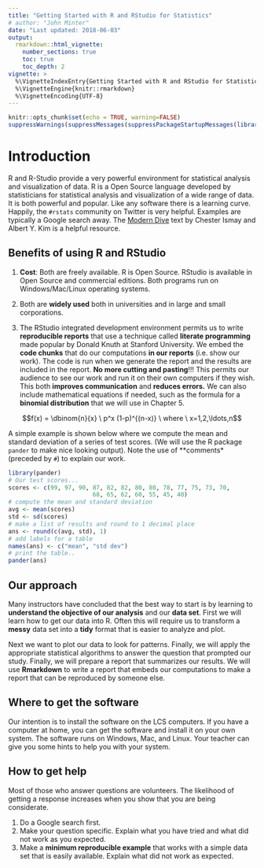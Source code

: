 ```yaml
---
title: "Getting Started with R and RStudio for Statistics"
# author: "John Minter"
date: "Last updated: 2018-06-03"
output:
  rmarkdown::html_vignette:
    number_sections: true
    toc: true
    toc_depth: 2
vignette: >
  %\VignetteIndexEntry{Getting Started with R and RStudio for Statistics}
  %\VignetteEngine{knitr::rmarkdown}
  %\VignetteEncoding{UTF-8}
---
```



```r
knitr::opts_chunk$set(echo = TRUE, warning=FALSE)
suppressWarnings(suppressMessages(suppressPackageStartupMessages(library(ggplot2))))
```
# Introduction

R and R-Studio provide a very powerful environment for statistical
analysis and visualization of data. R is a Open Source language
developed by statisticians for statistical analysis and visualization of
a wide range of data. It is both powerful and popular. Like any
software there is a learning curve. Happily, the `#rstats` community
on Twitter is very helpful. Examples are typically a Google search
away. The
[Modern Dive](https://ismayc.github.io/moderndiver-book/2-getting-started.html)
text by Chester Ismay and Albert Y. Kim is a helpful resource.

## Benefits of using R and RStudio

1. **Cost**: Both are freely available. R is Open Source. RStudio is available
in Open Source and commercial editions. Both programs run on Windows/Mac/Linux
operating systems.

2. Both are **widely used** both in universities and in large and small corporations.

3. The RStudio integrated development environment permits us to write
**reproducible reports** that use a technique called **literate programming**
made popular by Donald Knuth at Stanford University. We embed the
**code chunks** that do our computations **in our reports** (i.e. show our
work).  The code is run when we generate the report and the results are
included in the report. **No more cutting and pasting**!!! This permits our
audience to see our work and run it on their own computers if they wish. This
both **improves communication** and **reduces errors.** We can also include
mathematical equations if needed, such as the formula for a 
**binomial distribution** that we will use in Chapter 5.

$$f(x) = 	\dbinom{n}{x} \ p^x (1-p)^{(n-x)} \ where \ x=1,2,\ldots,n$$


A simple example is shown below where we compute the mean and standard
deviation of a series of test scores. (We will use the R package `pander` to
make nice looking output). Note the use of **comments* (preceded by `#`) to
explain our work.

```r
library(pander)
# Our test scores...
scores <- c(99, 97, 90, 87, 82, 82, 80, 80, 78, 77, 75, 73, 70,
						68, 65, 62, 60, 55, 45, 40)
# compute the mean and standard deviation
avg <- mean(scores)
std <- sd(scores)
# make a list of results and round to 1 decimal place 
ans <- round(c(avg, std), 1)
# add labels for a table
names(ans) <- c("mean", "std dev")
# print the table..
pander(ans)
```

## Our approach

Many instructors have concluded that the best way to start is by
learning to **understand the objective of our analysis** and our
**data set**. First we will learn how to get our data into R. Often
this will require us to transform a **messy** data set into a **tidy**
format that is easier to analyze and plot.

Next we want to plot our data to look for patterns. Finally, we will
apply the appropriate statistical algorithms to answer the question
that prompted our study. Finally, we will prepare a report that
summarizes our results. We will use **Rmarkdown** to write a report
that embeds our computations to make a report that can be
reproduced by someone else.

## Where to get the software

Our intention is to install the software on the LCS computers. If you
have a computer at home, you can get the software and install it
on your own system. The software runs on Windows, Mac, and Linux. Your
teacher can give you some hints to help you with your system. 

## How to get help

Most of those who answer questions are volunteers. The likelihood of
getting a response increases when you show that you are being
considerate.

1. Do a Google search first.
2. Make your question specific. Explain what you have tried and what
did not work as you expected.
3. Make a **minimum reproducible example** that works with a simple
data set that is easily available. Explain what did not work as
expected.
